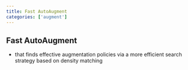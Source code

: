 ```yaml
---
title: Fast AutoAugment
categories: ['augment']
---
```



## Fast AutoAugment
- that finds effective augmentation policies via a more efficient search strategy based on density matching



